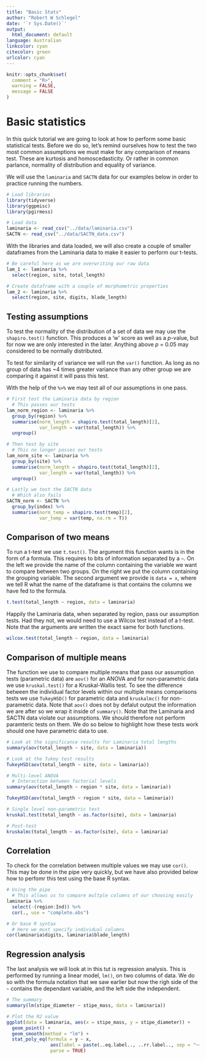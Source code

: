 ```yaml
---
title: "Basic Stats"
author: "Robert W Schlegel"
date: '`r Sys.Date()`'
output:
  html_document: default
language: Australian
linkcolor: cyan
citecolor: green
urlcolor: cyan
---
```


```r
knitr::opts_chunk$set(
  comment = "R>", 
  warning = FALSE, 
  message = FALSE
)
```

# Basic statistics
In this quick tutorial we are going to look at how to perform some basic statistical tests. Before we do so, let's remind ourselves how to test the two most common assumptions we must make for any comparison of means test. These are kurtosis and homoscedasticity. Or rather in common parlance, normality of distribution and equality of variance.

We will use the `laminaria` and `SACTN` data for our examples below in order to practice running the numbers.

```r
# Load libraries
library(tidyverse)
library(ggpmisc)
library(pgirmess)

# Load data
laminaria <- read_csv("../data/laminaria.csv")
SACTN <- read_csv("../data/SACTN_data.csv")
```

With the libraries and data loaded, we will also create a couple of smaller dataframes from the Laminaria data to make it easier to perform our t-tests.

```r
# Be careful here as we are overwriting our raw data
lam_1 <- laminaria %>% 
  select(region, site, total_length)

# Create dataframe with a couple of morphometric properties
lam_2 <- laminaria %>% 
  select(region, site, digits, blade_length)
```

## Testing assumptions

To test the normality of the distribution of a set of data we may use the `shapiro.test()` function. This produces a 'w' score as well as a *p*-value, but for now we are only interested in the later. Anything above *p* = 0.05 may considered to be normally distributed.

To test for similarity of variance we will run the `var()` function. As long as no group of data has ~4 times greater variance than any other group we are comparing it against it will pass this test.

With the help of the `%>%` we may test all of our assumptions in one pass.

```r
# First test the Laminaria data by region
  # This passes our tests
lam_norm_region <- laminaria %>%
  group_by(region) %>% 
  summarise(norm_length = shapiro.test(total_length)[2],
            var_length = var(total_length)) %>% 
  ungroup()

# Then test by site
  # This no longer passes our tests
lam_norm_site <- laminaria %>%
  group_by(site) %>% 
  summarise(norm_length = shapiro.test(total_length)[2],
            var_length = var(total_length)) %>% 
  ungroup()

# Lastly we test the SACTN data
  # Which also fails
SACTN_norm <- SACTN %>% 
  group_by(index) %>% 
  summarise(norm_temp = shapiro.test(temp)[2],
            var_temp = var(temp, na.rm = T))
```

## Comparison of two means

To run a t-test we use `t.test()`. The argument this function wants is in the form of a formula. This requires to bits of information separated by a `~`. On the left we provide the name of the column containing the variable we want to compare between two groups. On the right we put the column containing the grouping variable. The second argument we provide is `data = x`, where we tell R what the name of the dataframe is that contains the columns we have fed to the formula.

```r
t.test(total_length ~ region, data = laminaria)
```

Happily the Laminaria data, when separated by region, pass our assumption tests. Had they not, we would need to use a Wilcox test instead of a t-test. Note that the arguments are written the exact same for both functions.

```r
wilcox.test(total_length ~ region, data = laminaria)
```


## Comparison of multiple means
The function we use to compare multiple means that pass our assumption tests (parametric data) are `aov()` for an ANOVA and for non-parametric data we use `kruskal.test()` for a Kruskal-Wallis test. To see the difference between the individual factor levels within our multiple means comparisons tests we use `TukeyHSD()` for parametric data and `kruskalmc()` for non-parametric data. Note that `aov()` does not by defalut output the information we are after so we wrap it inside of `summary()`. Note that the Laminaria and SACTN data violate our assumptions. We should therefore not perform paramteric tests on them. We do so below to highlight how these tests work should one have parametric data to use.

```r
# Look at the significance results for Laminaria total lengths
summary(aov(total_length ~ site, data = laminaria))

# Look at the Tukey test results
TukeyHSD(aov(total_length ~ site, data = laminaria))

# Multi-level ANOVA
  # Interaction between factorial levels
summary(aov(total_length ~ region * site, data = laminaria))

TukeyHSD(aov(total_length ~ region * site, data = laminaria))

# Single level non-parametric test
kruskal.test(total_length ~ as.factor(site), data = laminaria)

# Post-test
kruskalmc(total_length ~ as.factor(site), data = laminaria)

```

## Correlation

To check for the correlation between multiple values we may use `cor()`. This may be done in the pipe very quickly, but we have also provided below how to perfomr this test using the base R syntax.

```r
# Using the pipe
  # This allows us to compare multple columns of our choosing easily
laminaria %>% 
  select(-(region:Ind)) %>% 
  cor(., use = "complete.obs")

# Or base R syntax
  # Here we must specify individual columns
cor(laminaria$digits, laminaria$blade_length)
```

## Regression analysis

The last analysis we will look at in this tut is regression analysis. This is performed by running a linear model, `lm()`, on two columns of data. We do so with the formula notation that we saw earlier but now the righ side of the `~` contains the dependant variable, and the left side the independent.

```r
# The summary
summary(lm(stipe_diameter ~ stipe_mass, data = laminaria))

# Plot the R2 value
ggplot(data = laminaria, aes(x = stipe_mass, y = stipe_diameter)) +
  geom_point() +
  geom_smooth(method = "lm") +
  stat_poly_eq(formula = y ~ x, 
                aes(label = paste(..eq.label.., ..rr.label.., sep = "~~~")), 
                parse = TRUE)
```




